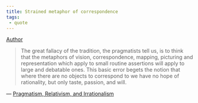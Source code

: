 ```yaml
---
title: Strained metaphor of correspondence
tags:
 - quote
---
```


[Author](/docs/phil/people/Richard Rorty.html)

> The great fallacy of the tradition, the pragmatists tell us, is to think that the metaphors of vision, correspondence, mapping, picturing and representation which apply to small routine assertions will apply to large and debatable ones. This basic error begets the notion that where there are no objects to correspond to we have no hope of rationality, but only taste, passion, and will.

 — [Pragmatism, Relativism, and Irrationalism](/docs/phil/works/Pragmatism, Relativism, and Irrationalism.html)